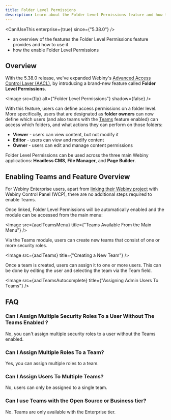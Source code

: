 ```yaml
---
title: Folder Level Permissions
description: Learn about the Folder Level Permissions feature and how to use it.
---
```



<CanIUseThis enterprise={true} since={"5.38.0"} />

<WhatYouWillLearn>

- an overview of the features the Folder Level Permissions feature provides and how to use it
- how the enable Folder Level Permissions

</WhatYouWillLearn>

## Overview

With the 5.38.0 release, we've expanded Webiny's [Advanced Access Control Layer (AACL)](/docs/release-notes/5.37.0/changelog#introducing-advanced-access-control-layer-aacl-2576), by introducing a brand-new feature called **Folder Level Permissions**.

<Image src={flp} alt={"Folder Level Permissions"} shadow={false} />

With this feature, users can define access permissions on a folder level. More specifically, users that are designated as **folder owners** can now define which users (and also teams with the [Teams](/docs/enterprise/teams) feature enabled) can access which folders, and what actions they can perform on those folders:

- **Viewer** - users can view content, but not modify it
- **Editor** - users can view and modify content
- **Owner** - users can edit and manage content permissions

Folder Level Permissions can be used across the three main Webiny applications: **Headless CMS**, **File Manager**, and **Page Builder**.

## Enabling Teams and Feature Overview

For Webiny Enterprise users, apart from [linking their Webiny project](/docs/wcp/link-a-project) with Webiny Control Panel (WCP), there are no additional steps required to enable Teams.

Once linked, Folder Level Permissions will be automatically enabled and the module can be accessed from the main menu:

<Image src={aaclTeamsMenu} title={"Teams Available From the Main Menu"} />

Via the Teams module, users can create new teams that consist of one or more security roles.

<Image src={aaclTeams} title={"Creating a New Team"} />

Once a team is created, users can assign it to one or more users. This can be done by editing the user and selecting the team via the Team field.

<Image src={aaclTeamsAutocomplete} title={"Assigning Admin Users To Teams"} />

## FAQ

### Can I Assign Multiple Security Roles To a User Without The Teams Enabled ?

No, you can't assign multiple security roles to a user without the Teams enabled.

### Can I Assign Multiple Roles To a Team?

Yes, you can assign multiple roles to a team.

### Can I Assign Users To Multiple Teams?

No, users can only be assigned to a single team.

### Can I use Teams with the Open Source or Business tier?

No. Teams are only available with the Enterprise tier.
